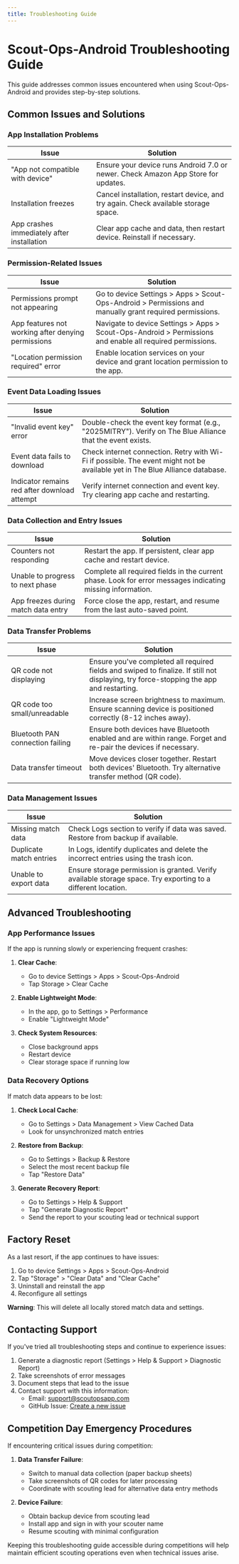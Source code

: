```yaml
---
title: Troubleshooting Guide
---
```


# Scout-Ops-Android Troubleshooting Guide

This guide addresses common issues encountered when using Scout-Ops-Android and provides step-by-step solutions.

## Common Issues and Solutions

### App Installation Problems

| Issue | Solution |
|-------|----------|
| "App not compatible with device" | Ensure your device runs Android 7.0 or newer. Check Amazon App Store for updates. |
| Installation freezes | Cancel installation, restart device, and try again. Check available storage space. |
| App crashes immediately after installation | Clear app cache and data, then restart device. Reinstall if necessary. |

### Permission-Related Issues

| Issue | Solution |
|-------|----------|
| Permissions prompt not appearing | Go to device Settings > Apps > Scout-Ops-Android > Permissions and manually grant required permissions. |
| App features not working after denying permissions | Navigate to device Settings > Apps > Scout-Ops-Android > Permissions and enable all required permissions. |
| "Location permission required" error | Enable location services on your device and grant location permission to the app. |

### Event Data Loading Issues

| Issue | Solution |
|-------|----------|
| "Invalid event key" error | Double-check the event key format (e.g., "2025MITRY"). Verify on The Blue Alliance that the event exists. |
| Event data fails to download | Check internet connection. Retry with Wi-Fi if possible. The event might not be available yet in The Blue Alliance database. |
| Indicator remains red after download attempt | Verify internet connection and event key. Try clearing app cache and restarting. |

### Data Collection and Entry Issues

| Issue | Solution |
|-------|----------|
| Counters not responding | Restart the app. If persistent, clear app cache and restart device. |
| Unable to progress to next phase | Complete all required fields in the current phase. Look for error messages indicating missing information. |
| App freezes during match data entry | Force close the app, restart, and resume from the last auto-saved point. |

### Data Transfer Problems

| Issue | Solution |
|-------|----------|
| QR code not displaying | Ensure you've completed all required fields and swiped to finalize. If still not displaying, try force-stopping the app and restarting. |
| QR code too small/unreadable | Increase screen brightness to maximum. Ensure scanning device is positioned correctly (8-12 inches away). |
| Bluetooth PAN connection failing | Ensure both devices have Bluetooth enabled and are within range. Forget and re-pair the devices if necessary. |
| Data transfer timeout | Move devices closer together. Restart both devices' Bluetooth. Try alternative transfer method (QR code). |

### Data Management Issues

| Issue | Solution |
|-------|----------|
| Missing match data | Check Logs section to verify if data was saved. Restore from backup if available. |
| Duplicate match entries | In Logs, identify duplicates and delete the incorrect entries using the trash icon. |
| Unable to export data | Ensure storage permission is granted. Verify available storage space. Try exporting to a different location. |

## Advanced Troubleshooting

### App Performance Issues

If the app is running slowly or experiencing frequent crashes:

1. **Clear Cache**:
   - Go to device Settings > Apps > Scout-Ops-Android
   - Tap Storage > Clear Cache

2. **Enable Lightweight Mode**:
   - In the app, go to Settings > Performance
   - Enable "Lightweight Mode"

3. **Check System Resources**:
   - Close background apps
   - Restart device
   - Clear storage space if running low

### Data Recovery Options

If match data appears to be lost:

1. **Check Local Cache**:
   - Go to Settings > Data Management > View Cached Data
   - Look for unsynchronized match entries

2. **Restore from Backup**:
   - Go to Settings > Backup & Restore
   - Select the most recent backup file
   - Tap "Restore Data"

3. **Generate Recovery Report**:
   - Go to Settings > Help & Support
   - Tap "Generate Diagnostic Report"
   - Send the report to your scouting lead or technical support

## Factory Reset

As a last resort, if the app continues to have issues:

1. Go to device Settings > Apps > Scout-Ops-Android
2. Tap "Storage" > "Clear Data" and "Clear Cache"
3. Uninstall and reinstall the app
4. Reconfigure all settings

**Warning**: This will delete all locally stored match data and settings.

## Contacting Support

If you've tried all troubleshooting steps and continue to experience issues:

1. Generate a diagnostic report (Settings > Help & Support > Diagnostic Report)
2. Take screenshots of error messages
3. Document steps that lead to the issue
4. Contact support with this information:
   - Email: support@scoutopsapp.com
   - GitHub Issue: [Create a new issue](https://github.com/feds201/Scout-Ops-Android/issues/new)

## Competition Day Emergency Procedures

If encountering critical issues during competition:

1. **Data Transfer Failure**:
   - Switch to manual data collection (paper backup sheets)
   - Take screenshots of QR codes for later processing
   - Coordinate with scouting lead for alternative data entry methods

2. **Device Failure**:
   - Obtain backup device from scouting lead
   - Install app and sign in with your scouter name
   - Resume scouting with minimal configuration

Keeping this troubleshooting guide accessible during competitions will help maintain efficient scouting operations even when technical issues arise.